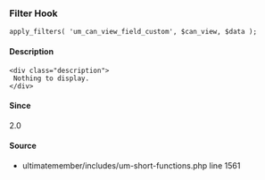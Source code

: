 
<UMBreadCrumb type="filter"/>

### Filter Hook    
    
```
apply_filters( 'um_can_view_field_custom', $can_view, $data );
```

#### Description
    <div class="description">
     Nothing to display.
    </div>

#### Since
<div class="description">
2.0
</div>

#### Source
  - <Link href="https://github.com/ultimatemember/ultimatemember/tree/2.5.0/includes/um-short-functions.php#L1561">ultimatemember/includes/um-short-functions.php</Link> <Link href="https://github.com/ultimatemember/ultimatemember/tree/2.5.0/includes/um-short-functions.php#L1561">line 1561</Link>

